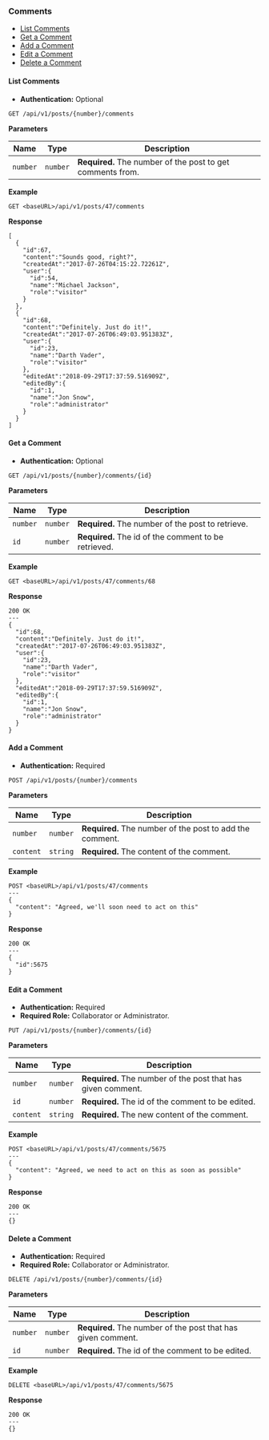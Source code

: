 <h3 id="comments">Comments</h3>

- <a href="#list-comments">List Comments</a>
- <a href="#get-comment">Get a Comment</a>
- <a href="#add-comment">Add a Comment</a>
- <a href="#edit-comment">Edit a Comment</a>
- <a href="#delete-comment">Delete a Comment</a>

<h4 id="list-comments">List Comments</h4>

- **Authentication:** Optional

```
GET /api/v1/posts/{number}/comments
```

**Parameters**

| Name     | Type     | Description                                                |
| -------- | -------- | ---------------------------------------------------------- |
| `number` | `number` | **Required.** The number of the post to get comments from. |

**Example**

```
GET <baseURL>/api/v1/posts/47/comments
```

**Response**

```
[
  {
    "id":67,
    "content":"Sounds good, right?",
    "createdAt":"2017-07-26T04:15:22.72261Z",
    "user":{
      "id":54,
      "name":"Michael Jackson",
      "role":"visitor"
    }
  },
  {
    "id":68,
    "content":"Definitely. Just do it!",
    "createdAt":"2017-07-26T06:49:03.951383Z",
    "user":{
      "id":23,
      "name":"Darth Vader",
      "role":"visitor"
    },
    "editedAt":"2018-09-29T17:37:59.516909Z",
    "editedBy":{
      "id":1,
      "name":"Jon Snow",
      "role":"administrator"
    }
  }
]
```

<h4 id="get-comment">Get a Comment</h4>

- **Authentication:** Optional

```
GET /api/v1/posts/{number}/comments/{id}
```

**Parameters**

| Name     | Type     | Description                                          |
| -------- | -------- | ---------------------------------------------------- |
| `number` | `number` | **Required.** The number of the post to retrieve.    |
| `id`     | `number` | **Required.** The id of the comment to be retrieved. |

**Example**

```
GET <baseURL>/api/v1/posts/47/comments/68
```

**Response**

```
200 OK
---
{
  "id":68,
  "content":"Definitely. Just do it!",
  "createdAt":"2017-07-26T06:49:03.951383Z",
  "user":{
    "id":23,
    "name":"Darth Vader",
    "role":"visitor"
  },
  "editedAt":"2018-09-29T17:37:59.516909Z",
  "editedBy":{
    "id":1,
    "name":"Jon Snow",
    "role":"administrator"
  }
}
```

<h4 id="add-comment">Add a Comment</h4>

- **Authentication:** Required

```
POST /api/v1/posts/{number}/comments
```

**Parameters**

| Name      | Type     | Description                                              |
| --------- | -------- | -------------------------------------------------------- |
| `number`  | `number` | **Required.** The number of the post to add the comment. |
| `content` | `string` | **Required.** The content of the comment.                |

**Example**

```
POST <baseURL>/api/v1/posts/47/comments
---
{
  "content": "Agreed, we'll soon need to act on this"
}
```

**Response**

```
200 OK
---
{
  "id":5675
}
```

<h4 id="edit-comment">Edit a Comment</h4>

- **Authentication:** Required
- **Required Role:** Collaborator or Administrator.

```
PUT /api/v1/posts/{number}/comments/{id}
```

**Parameters**

| Name      | Type     | Description                                                  |
| --------- | -------- | ------------------------------------------------------------ |
| `number`  | `number` | **Required.** The number of the post that has given comment. |
| `id`      | `number` | **Required.** The id of the comment to be edited.            |
| `content` | `string` | **Required.** The new content of the comment.                |

**Example**

```
POST <baseURL>/api/v1/posts/47/comments/5675
---
{
  "content": "Agreed, we need to act on this as soon as possible"
}
```

**Response**

```
200 OK
---
{}
```

<h4 id="delete-comment">Delete a Comment</h4>

- **Authentication:** Required
- **Required Role:** Collaborator or Administrator.

```
DELETE /api/v1/posts/{number}/comments/{id}
```

**Parameters**

| Name     | Type     | Description                                                  |
| -------- | -------- | ------------------------------------------------------------ |
| `number` | `number` | **Required.** The number of the post that has given comment. |
| `id`     | `number` | **Required.** The id of the comment to be edited.            |

**Example**

```
DELETE <baseURL>/api/v1/posts/47/comments/5675
```

**Response**

```
200 OK
---
{}
```
